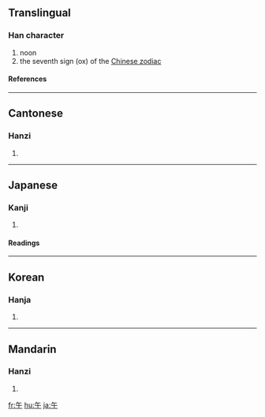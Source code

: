==Translingual==
===Han character===
{{Han char|rn=24|rad=十|as=02|sn=4|four=8040<sub>0</sub>|canj=人十 (OJ), X人十 (XOJ)}}
# noon
# the seventh sign (ox) of the [[Wikipedia:Chinese zodiac|Chinese zodiac]]
====References====
{{Han ref|kx=0156.040|dkj=02703|dj=0354.010|hdz=10406.010|uh=5348|ud=21320|bh=A4C8|bd=42184}}
----

==Cantonese==
===Hanzi===
{{yue-hanzi|jyut=|y=ng5}}
# {{defn|Cantonese}}
----
==Japanese==
===Kanji===
{{ja-kanji|grade=2|rs=十02}}
# {{defn|Japanese}} 
====Readings====
{{ja-readings|on=[[ご]] (go)|kun=[[うま]] (uma)}}
----
==Korean==
===Hanja===
{{ko-hanja|hangeul=오|eumhun=낮|rv=o|mr=o}}
# {{defn|Korean}}
----
==Mandarin==
===Hanzi===
{{cmn-hanzi|pin=[[wǔ]] ([[wu3]])|wg=wu<sup>3</sup>}}
# {{defn|Mandarin}}

[[fr:午]]
[[hu:午]]
[[ja:午]]